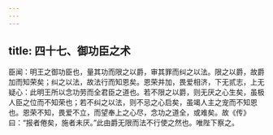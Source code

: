 ```yaml
---
---
---
```

title: 四十七、御功臣之术
---



臣闻：明王之御功臣也，量其功而限之以爵，审其罪而纠之以法。限之以爵，故爵加而知荣矣；纠之以法，故法行而知恩矣。恩荣并加，畏爱相济，下无贰志，上无疑心：此明王所以念功劳而全君臣之道也。若不限之以爵，则无厌之心生矣，虽极人臣之位而不知荣也；若不纠之以法，则不忌之心启矣，虽竭人主之宠而不知恩也。恩荣不知，畏爱不立，而望奉上之心尽，念功之道全，或难矣。故《传》曰：“报者倦矣，施者未厌。”此由爵无限而法不行使之然也。唯陛下察之。